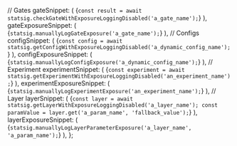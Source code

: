 
  // Gates
  gateSnippet: (
    <CodeBlock language="jsx">
      {`const result = await statsig.checkGateWithExposureLoggingDisabled('a_gate_name');`}
    </CodeBlock>
  ),
  gateExposureSnippet: (
    <CodeBlock language="jsx">
      {`statsig.manuallyLogGateExposure('a_gate_name');`}
    </CodeBlock>
  ),
  // Configs
  configSnippet: (
    <CodeBlock language="jsx">
      {`const config = await statsig.getConfigWithExposureLoggingDisabled('a_dynamic_config_name');`}
    </CodeBlock>
  ),
  configExposureSnippet: (
    <CodeBlock language="jsx">
      {`statsig.manuallyLogConfigExposure('a_dynamic_config_name');`}
    </CodeBlock>
  ),
  // Experiment
  experimentSnippet: (
    <CodeBlock language="jsx">
      {`const experiment = await statsig.getExperimentWithExposureLoggingDisabled('an_experiment_name');`}
    </CodeBlock>
  ),
  experimentExposureSnippet: (
    <CodeBlock language="jsx">
      {`statsig.manuallyLogExperimentExposure('an_experiment_name');`}
    </CodeBlock>
  ),
  // Layer
  layerSnippet: (
    <CodeBlock language="jsx">
      {`const layer = await statsig.getLayerWithExposureLoggingDisabled('a_layer_name');
const paramValue = layer.get('a_param_name', 'fallback_value');`}
    </CodeBlock>
  ),
  layerExposureSnippet: (
    <CodeBlock language="jsx">
      {`statsig.manuallyLogLayerParameterExposure('a_layer_name', 'a_param_name');`}
    </CodeBlock>
  ),
};

